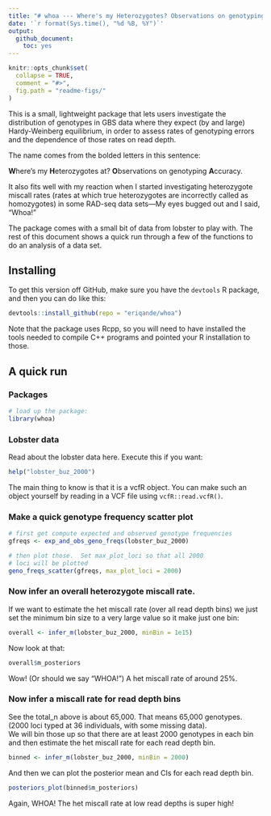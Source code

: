 ```yaml
---
title: "# whoa --- Where's my Heterozygotes? Observations on genotyping Accuracy"
date: '`r format(Sys.time(), "%d %B, %Y")`'
output:
  github_document:
    toc: yes
---
```


<!-- README.md is generated from README.Rmd. Please edit that file -->


```r
knitr::opts_chunk$set(
  collapse = TRUE,
  comment = "#>",
  fig.path = "readme-figs/"
)
```


This is a small, lightweight package that lets users investigate the
distribution of genotypes in GBS data where they expect (by and large)
Hardy-Weinberg equilibrium, in order to assess rates of genotyping errors and
the dependence of those rates on read depth.

The name comes from the bolded letters in this sentence:

**W**here's my **H**eterozygotes at?  **O**bservations on genotyping **A**ccuracy.

It also fits well with my reaction when I started investigating 
heterozygote miscall rates (rates at which true heterozygotes are
incorrectly called as homozygotes) in some RAD-seq data sets---My eyes
bugged out and I said, "Whoa!"

The package comes with a small bit of data from lobster to play with.  The rest of 
this document shows a quick run through a few of the functions to do an 
analysis of a data set.

## Installing

To get this version off GitHub, make sure you have the `devtools` R 
package, and then you can do like this:
```r
devtools::install_github(repo = "eriqande/whoa")
```
Note that the package uses Rcpp, so you will need to have installed 
the tools needed to compile C++ programs and pointed your R installation
to those.


## A quick run 

### Packages

```r
# load up the package:
library(whoa)

```

### Lobster data

Read about the lobster data here. Execute this if you want:
```r
help("lobster_buz_2000")
```
The main thing to know is that it is a vcfR object.  You can 
make such an object yourself by reading in a VCF file 
using `vcfR::read.vcfR()`.

### Make a quick genotype frequency scatter plot

```r
# first get compute expected and observed genotype frequencies
gfreqs <- exp_and_obs_geno_freqs(lobster_buz_2000)

# then plot those.  Set max_plot_loci so that all 2000
# loci will be plotted
geno_freqs_scatter(gfreqs, max_plot_loci = 2000)
```

### Now infer an overall heterozygote miscall rate.

If we want to estimate the het miscall rate (over all read depth bins)
we just set the minimum bin size to a very large value so it make just one bin:
```r
overall <- infer_m(lobster_buz_2000, minBin = 1e15)
```
Now look at that:
```r
overall$m_posteriors
```

Wow! (Or should we say "WHOA!") A het miscall rate of around 25%.

### Now infer a miscall rate for read depth bins

See the total_n above is about 65,000.  That means 65,000 genotypes. 
(2000 loci typed at 36 individuals, with some missing data).  
We will bin those up so that there are at least 2000 genotypes in each 
bin and then estimate the het miscall rate for each read depth bin.

```r
binned <- infer_m(lobster_buz_2000, minBin = 2000)
```

And then we can plot the posterior mean and CIs for each read depth bin.
```r
posteriors_plot(binned$m_posteriors)
```

Again, WHOA!  The het miscall rate at low read depths is super high!

